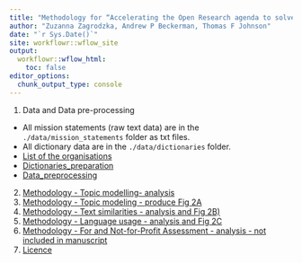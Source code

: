 ```yaml
---
title: "Methodology for “Accelerating the Open Research agenda to solve global challenges"
author: "Zuzanna Zagrodzka, Andrew P Beckerman, Thomas F Johnson"
date: "`r Sys.Date()`"
site: workflowr::wflow_site
output:
  workflowr::wflow_html:
    toc: false
editor_options:
  chunk_output_type: console
---
```


1. Data and Data pre-processing

- All mission statements (raw text data) are in the `./data/mission_statements` folder as txt files.
- All dictionary data are in the `./data/dictionaries` folder.
- [List of the organisations](./docs/ListMissionVision.html)
- [Dictionaries_preparation](./docs/1b_Dictionaries_preparation.html)
- [Data_preprocessing](./docs/1a_Data_preprocessing.html)

2. [Methodology - Topic modelling- analysis](./docs/2_Topic_modeling.html)
3. [Methodology - Topic modeling - produce Fig 2A](./docs/Figure_2A.html)
4. [Methodology - Text similarities - analysis and Fig 2B)](./docs/3_Text_similarities_Fig2B.html)
5. [Methodology - Language usage - analysis and Fig 2C](./docs/4_Language_analysis_Fig2C.html)
6. [Methodology - For and Not-for-Profit Assessment - analysis - not included in manuscript](./docs/5_For_and_not_for_profit_comparison.html)
7. [Licence](./docs/license.html)

<!-- wflow_publish("analysis/_site.yml", "Change the theme", republish = TRUE) -->

<br>


